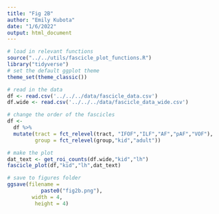 ```yaml
---
title: "Fig 2B"
author: "Emily Kubota"
date: "1/6/2022"
output: html_document
---
```


```r
# load in relevant functions 
source("../../utils/fascicle_plot_functions.R")
library("tidyverse")
# set the default ggplot theme 
theme_set(theme_classic())
```

```r
# read in the data 
df <- read.csv('../../../data/fascicle_data.csv')
df.wide <- read.csv('../../../data/fascicle_data_wide.csv')
```

```r
# change the order of the fascicles 
df <- 
  df %>% 
  mutate(tract = fct_relevel(tract, "IFOF","ILF","AF","pAF","VOF"),
         group = fct_relevel(group,"kid","adult"))
```

```r
# make the plot 
dat_text <- get_roi_counts(df.wide,"kid","lh")
fascicle_plot(df,"kid","lh",dat_text)

# save to figures folder
ggsave(filename = 
           paste0("fig2b.png"),
        width = 4,
         height = 4)
```